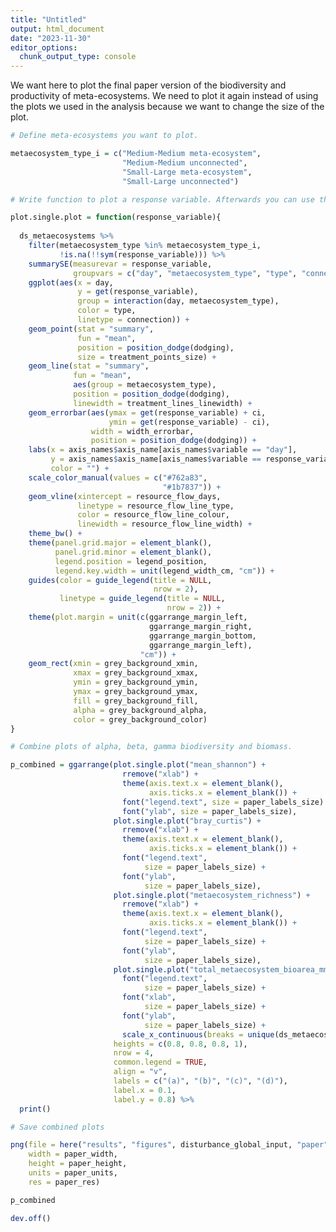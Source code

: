 ```yaml
---
title: "Untitled"
output: html_document
date: "2023-11-30"
editor_options: 
  chunk_output_type: console
---
```


We want here to plot the final paper version of the biodiversity and productivity of meta-ecosystems. We need to plot it again instead of using the plots we used in the analysis because we want to change the size of the plot. 

```r

# Define meta-ecosystems you want to plot.

metaecosystem_type_i = c("Medium-Medium meta-ecosystem",
                         "Medium-Medium unconnected",
                         "Small-Large meta-ecosystem",
                         "Small-Large unconnected")
```

```r

# Write function to plot a response variable. Afterwards you can use this function to plot alpha, beta, gamma diversity, and biomass.

plot.single.plot = function(response_variable){
  
  ds_metaecosystems %>%
    filter(metaecosystem_type %in% metaecosystem_type_i,
           !is.na(!!sym(response_variable))) %>%
    summarySE(measurevar = response_variable,
              groupvars = c("day", "metaecosystem_type", "type", "connection")) %>%
    ggplot(aes(x = day,
               y = get(response_variable),
               group = interaction(day, metaecosystem_type),
               color = type,
               linetype = connection)) +
    geom_point(stat = "summary",
               fun = "mean",
               position = position_dodge(dodging),
               size = treatment_points_size) +
    geom_line(stat = "summary",
              fun = "mean",
              aes(group = metaecosystem_type),
              position = position_dodge(dodging),
              linewidth = treatment_lines_linewidth) +
    geom_errorbar(aes(ymax = get(response_variable) + ci,
                      ymin = get(response_variable) - ci),
                  width = width_errorbar,
                  position = position_dodge(dodging)) +
    labs(x = axis_names$axis_name[axis_names$variable == "day"],
         y = axis_names$axis_name[axis_names$variable == response_variable],
         color = "") +
    scale_color_manual(values = c("#762a83",
                                  "#1b7837")) +
    geom_vline(xintercept = resource_flow_days,
               linetype = resource_flow_line_type,
               color = resource_flow_line_colour,
               linewidth = resource_flow_line_width) +
    theme_bw() +
    theme(panel.grid.major = element_blank(),
          panel.grid.minor = element_blank(),
          legend.position = legend_position,
          legend.key.width = unit(legend_width_cm, "cm")) +
    guides(color = guide_legend(title = NULL,
                                nrow = 2),
           linetype = guide_legend(title = NULL,
                                   nrow = 2)) +
    theme(plot.margin = unit(c(ggarrange_margin_left,
                               ggarrange_margin_right,
                               ggarrange_margin_bottom,
                               ggarrange_margin_left),
                             "cm")) +
    geom_rect(xmin = grey_background_xmin, 
              xmax = grey_background_xmax,
              ymin = grey_background_ymin, 
              ymax = grey_background_ymax, 
              fill = grey_background_fill, 
              alpha = grey_background_alpha,
              color = grey_background_color)
}
```

```r

# Combine plots of alpha, beta, gamma biodiversity and biomass.

p_combined = ggarrange(plot.single.plot("mean_shannon") +
                         rremove("xlab") +
                         theme(axis.text.x = element_blank(),
                               axis.ticks.x = element_blank()) +
                         font("legend.text", size = paper_labels_size) +
                         font("ylab", size = paper_labels_size),
                       plot.single.plot("bray_curtis") +
                         rremove("xlab") +
                         theme(axis.text.x = element_blank(),
                               axis.ticks.x = element_blank()) +
                         font("legend.text", 
                              size = paper_labels_size) +
                         font("ylab", 
                              size = paper_labels_size),
                       plot.single.plot("metaecosystem_richness") +
                         rremove("xlab") +
                         theme(axis.text.x = element_blank(),
                               axis.ticks.x = element_blank()) +
                         font("legend.text", 
                              size = paper_labels_size) +
                         font("ylab", 
                              size = paper_labels_size),
                       plot.single.plot("total_metaecosystem_bioarea_mm2") +
                         font("legend.text", 
                              size = paper_labels_size) +
                         font("xlab", 
                              size = paper_labels_size) +
                         font("ylab", 
                              size = paper_labels_size) +
                         scale_x_continuous(breaks = unique(ds_metaecosystems$day)),
                       heights = c(0.8, 0.8, 0.8, 1),
                       nrow = 4,
                       common.legend = TRUE,
                       align = "v",
                       labels = c("(a)", "(b)", "(c)", "(d)"),
                       label.x = 0.1,
                       label.y = 0.8) %>%
  print()
```

```r

# Save combined plots

png(file = here("results", "figures", disturbance_global_input, "paper", "metaecosystem_diversity_n_function.png"),
    width = paper_width,
    height = paper_height,
    units = paper_units,
    res = paper_res)

p_combined

dev.off()
```